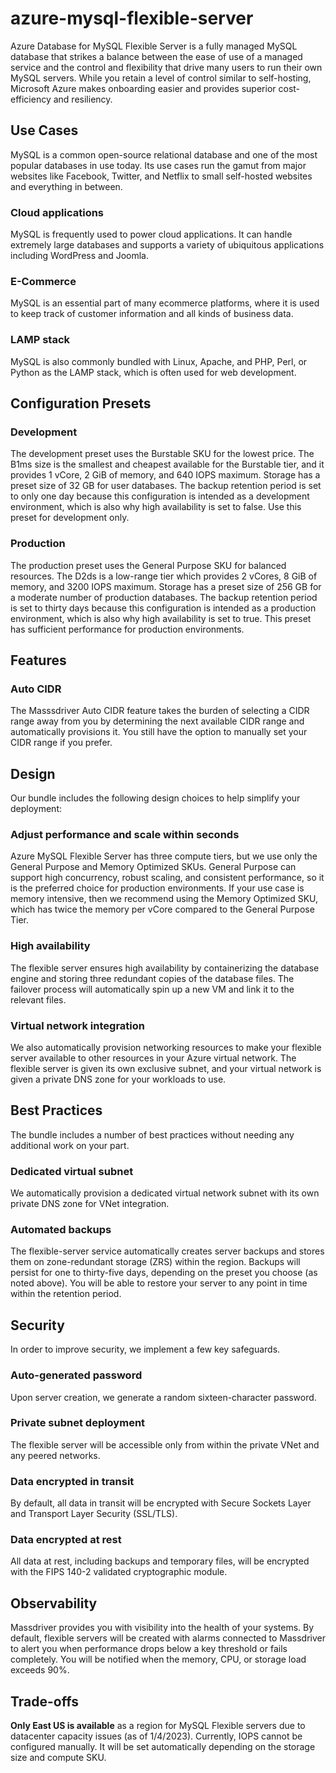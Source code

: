 # azure-mysql-flexible-server
Azure Database for MySQL Flexible Server is a fully managed MySQL database that strikes a balance between the ease of use of a managed service and the control and flexibility that drive many users to run their own MySQL servers. While you retain a level of control similar to self-hosting, Microsoft Azure makes onboarding easier and provides superior cost-efficiency and resiliency.

## Use Cases 
MySQL is a common open-source relational database and one of the most popular databases in use today. Its use cases run the gamut from major websites like Facebook, Twitter, and Netflix to small self-hosted websites and everything in between.
### Cloud applications
MySQL is frequently used to power cloud applications. It can handle extremely large databases and supports a variety of ubiquitous applications including WordPress and Joomla.
### E-Commerce
MySQL is an essential part of many ecommerce platforms, where it is used to keep track of customer information and all kinds of business data.
### LAMP stack
MySQL is also commonly bundled with Linux, Apache, and PHP, Perl, or Python as the LAMP stack, which is often used for web development.

## Configuration Presets
### Development
The development preset uses the Burstable SKU for the lowest price. The B1ms size is the smallest and cheapest available for the Burstable tier, and it provides 1 vCore, 2 GiB of memory, and 640 IOPS maximum. Storage has a preset size of 32 GB for user databases. The backup retention period is set to only one day because this configuration is intended as a development environment, which is also why high availability is set to false. Use this preset for development only.
### Production
The production preset uses the General Purpose SKU for balanced resources. The D2ds is a low-range tier which provides 2 vCores, 8 GiB of memory, and 3200 IOPS maximum. Storage has a preset size of 256 GB for a moderate number of production databases. The backup retention period is set to thirty days because this configuration is intended as a production environment, which is also why high availability is set to true. This preset has sufficient performance for production environments.

## Features
### Auto CIDR
The Masssdriver Auto CIDR feature takes the burden of selecting a CIDR range away from you by determining the next available CIDR range and automatically provisions it. You still have the option to manually set your CIDR range if you prefer.

## Design 
Our bundle includes the following design choices to help simplify your deployment:
### Adjust performance and scale within seconds
Azure MySQL Flexible Server has three compute tiers, but we use only the General Purpose and Memory Optimized SKUs. General Purpose can support high concurrency, robust scaling, and consistent performance, so it is the preferred choice for production environments. If your use case is memory intensive, then we recommend using the Memory Optimized SKU, which has twice the memory per vCore compared to the General Purpose Tier.
### High availability
The flexible server ensures high availability by containerizing the database engine and storing three redundant copies of the database files. The failover process will automatically spin up a new VM and link it to the relevant files.
### Virtual network integration
We also automatically provision networking resources to make your flexible server available to other resources in your Azure virtual network. The flexible server is given its own exclusive subnet, and your virtual network is given a private DNS zone for your workloads to use.

## Best Practices
The bundle includes a number of best practices without needing any additional work on your part.
### Dedicated virtual subnet
We automatically provision a dedicated virtual network subnet with its own private DNS zone for VNet integration.
### Automated backups
The flexible-server service automatically creates server backups and stores them on zone-redundant storage (ZRS) within the region. Backups will persist for one to thirty-five days, depending on the preset you choose (as noted above). You will be able to restore your server to any point in time within the retention period.

## Security 
In order to improve security, we implement a few key safeguards. 
### Auto-generated password
Upon server creation, we generate a random sixteen-character password.
### Private subnet deployment
The flexible server will be accessible only from within the private VNet and any peered networks.
### Data encrypted in transit
By default, all data in transit will be encrypted with Secure Sockets Layer and Transport Layer Security (SSL/TLS).
### Data encrypted at rest
All data at rest, including backups and temporary files, will be encrypted with the FIPS 140-2 validated cryptographic module.

## Observability 
Massdriver provides you with visibility into the health of your systems. By default, flexible servers will be created with alarms connected to Massdriver to alert you when performance drops below a key threshold or fails completely. You will be notified when the memory, CPU, or storage load exceeds 90%.

## Trade-offs 
**Only East US is available** as a region for MySQL Flexible servers due to datacenter capacity issues (as of 1/4/2023).
Currently, IOPS cannot be configured manually.  It will be set automatically depending on the storage size and compute SKU.
